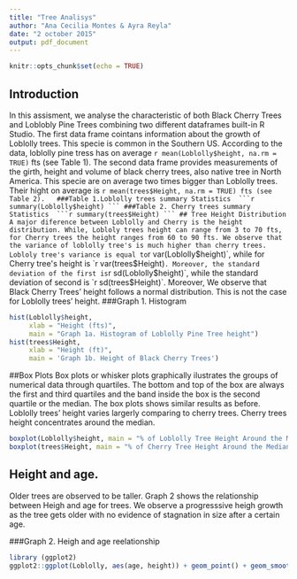 ```yaml
---
title: "Tree Analisys"
author: "Ana Cecilia Montes & Ayra Reyla"
date: "2 october 2015"
output: pdf_document
---
```

```r
knitr::opts_chunk$set(echo = TRUE)
```
## Introduction
  In this assisment, we analyse the characteristic of both Black Cherry Trees and Loblobly Pine Trees combining two different dataframes built-in R Studio. 
  The first data frame cointans information about the growth of Loblolly trees. This specie is common in the Southern US. According to the data, loblolly pine tress has on average `r mean(Loblolly$height, na.rm = TRUE)` fts (see Table 1). 
  The second data frame  provides measurements of the girth, height and volume of black cherry trees, also native tree in North America. This specie are on average two times bigger than Loblolly trees. Their hight on average is `r mean(trees$Height, na.rm = TRUE) fts (see Table 2).  
###Table 1.Loblolly trees summary Statistics 
```r
summary(Loblolly$height)
```
###Table 2. Cherry trees summary Statistics 
```r
summary(trees$Height)
```
## Tree Height Distribution
  A major diference between Loblolly and Cherry is the height distribution. While, Lobloly trees height can range from 3 to 70 fts, for Cherry trees the height ranges from 60 to 90 fts. We observe that the variance of loblolly tree's is much higher than cherry trees. Lobloly tree's variance is equal to `r var(Loblolly$height)`, while for Cherry tree's height is `r var(trees$Height)`. Moreover, the standard deviation of the first is `r sd(Loblolly$height)`, while the standard deviation of second is `r sd(trees$Height)`. 
  Moreover, We observe that Black Cherry Trees' height follows a normal distribution. This is not the case for Loblolly trees' height.
###Graph 1. Histogram 
```r
hist(Loblolly$height, 
     xlab = "Height (fts)", 
     main = "Graph 1a. Histogram of Loblolly Pine Tree height")
hist(trees$Height, 
     xlab = "Height (ft)", 
     main = 'Graph 1b. Height of Black Cherry Trees')
```

##Box Plots
  Box plots or whisker plots graphically ilustrates the groups of numerical data through quartiles. The bottom and top of the box are always the first and third quartiles and the band inside the box is the second quartile or the median. The box plots shows similar results as before. Loblolly trees' height varies largerly comparing to cherry trees. Cherry trees height concentrates around the median.

```r
boxplot(Loblolly$height, main = "% of Loblolly Tree Height Around the Median")
boxplot(trees$Height, main = "% of Cherry Tree Height Around the Median")
```

## Height and age.
  Older trees are observed to be taller. Graph 2 shows the relationship between Heigh and age for trees. We observe a progresssive heigh growth as the tree gets older with no evidence of stagnation in size after a certain age.
  
###Graph 2. Heigh and age reelationship
```r
library (ggplot2)
ggplot2::ggplot(Loblolly, aes(age, height)) + geom_point() + geom_smooth() + theme_bw()
```

